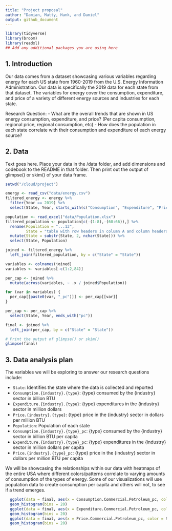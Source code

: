 ```yaml
---
title: "Project proposal"
author: "Damian, Matty, Hank, and Daniel"
output: github_document
---
```


```r
library(tidyverse)
library(broom)
library(readxl)
## Add any additional packages you are using here
```

## 1. Introduction

Our data comes from a dataset showcasing various variables regarding energy for each US state from 1960-2019 from the U.S. Energy Information Administration. Our data is specifically the 2019 data for each state from that dataset. The variables for energy cover the consumption, expenditure, and price of a variety of different energy sources and industries for each state. 

Research Question: 
- What are the overall trends that are shown in US energy consumption, expenditure, and price?
     (Per capita consumption, regional price, regional consumption, etc)
- How does the population in each state correlate with their consumption and expenditure of each energy source?


## 2. Data

Text goes here. Place your data in the /data folder, and add dimensions and codebook to the README in that folder. Then print out the output of glimpse() or skim() of your data frame.

```r
setwd("/cloud/project")

energy <- read_csv("data/energy.csv")
filtered_energy <- energy %>%
  filter(Year == 2019) %>%
  select(State, Year, starts_with(c("Consumption", "Expenditure", "Price")))

population <- read_excel("data/Population.xlsx")
filtered_population <- population[c(-(1:8),-(60:66)),] %>%
  rename(Population = "...13",
         State = "table with row headers in column A and column headers in rows 3 through 4. (leading dots indicate sub-parts)") %>%
  mutate(State = substr(State, 2, nchar(State))) %>%
  select(State, Population)

joined <- filtered_energy %>%
  left_join(filtered_population, by = c("State" = "State"))

variables <- colnames(joined)
variables <- variables[-c(1:2,84)]

per_cap <- joined %>%
  mutate(across(variables, ~ .x / joined$Population))

for (var in variables) {
  per_cap[[paste0(var, "_pc")]] <- per_cap[[var]]
}

per_cap <- per_cap %>%
  select(State, Year, ends_with("pc"))

final <- joined %>%
  left_join(per_cap, by = c("State" = "State"))

# Print the output of glimpse() or skim()
glimpse(final)
```

## 3. Data analysis plan

The variables we will be exploring to answer our research questions include:

- `State`: Identifies the state where the data is collected and reported
- `Consumption.{industry}.{type}`: {type} consumed by the {industry} sector in billion BTU
- `Expenditure.{industry}.{type}`: {type} expenditures in the {industry} sector in million dollars
- `Price.{industry}.{type}`: {type} price in the {industry} sector in dollars per million BTU
- `Population`: Population of each state
- `Consumption.{industry}.{type}_pc`: {type} consumed by the {industry} sector in billion BTU per capita
- `Expenditure.{industry}.{type}_pc`: {type} expenditures in the {industry} sector in million dollars per capita
- `Price.{industry}.{type}_pc`: {type} price in the {industry} sector in dollars per million BTU per capita

We will be showcasing the relationships within our data with heatmaps of the entire USA where different colors/patterns correlate to varying amounts of consumption of the types of energy. Some of our visualizations will use population data to create consumption per capita and others will not, to see if a trend emerges. 

```r

  ggplot(data = final, aes(x = Consumption.Commercial.Petroleum_pc, color = State)) +
  geom_histogram(bins = 20)
  ggplot(data = final, aes(x = Expenditure.Commercial.Petroleum_pc, color = State)) +
  geom_histogram(bins = 20)
  ggplot(data = final, aes(x = Price.Commercial.Petroleum_pc, color = State)) +
  geom_histogram(bins = 20)
```
